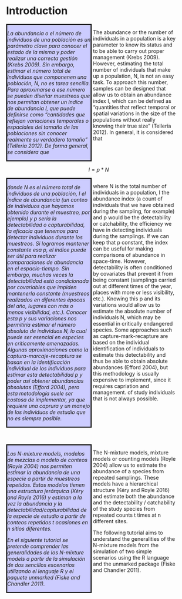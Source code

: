

# Introduction {#intro}


:::: {style="display: flex;"}

::: {.col data-latex="{0.45\textwidth}" style="font-style: italic; background-color: #ccccff; border-style:solid; width:45%"}

La abundancia o el número de individuos de una población es un parámetro clave para conocer el estado de la misma y poder realizar una correcta gestión (Krebs 2009). Sin embargo, estimar el número total de individuos que componenen una población, N, no es tarea sencilla. Para aproximarse a ese número se pueden diseñar muestreos que nos permitan obtener un índice de abundancia I, que puede definirse como “cantidades que reflejan variaciones temporales o espaciales del tamaño de las poblaciones sin conocer realmente su verdadero tamaño” (Tellería 2012). De forma general, se considera que

:::

::: {.col data-latex="{0.05\textwidth}"}
\ 
<!-- an empty Div (with a white space), serving as
a column separator -->
:::

::: {.col data-latex="{0.45\textwidth}" style="width:45%"}

The abundance or the number of individuals in a population is a key parameter to know its status and to be able to carry out proper management (Krebs 2009). However, estimating the total number of individuals that make up a population, N, is not an easy task. To approach this number, samples can be designed that allow us to obtain an abundance index I, which can be defined as "quantities that reflect temporal or spatial variations in the size of the populations without really knowing their true size" (Tellería 2012). In general, it is considered that

:::
::::

$$ I = p * N $$


:::: {style="display: flex;"}

::: {.col data-latex="{0.45\textwidth}" style="font-style: italic; background-color: #ccccff; border-style:solid; width:45%"}

donde N es el número total de individuos de una población, I el índice de abundancia (un conteo de individuos que hayamos obtenido durante el muestreo, por ejemplo) y p sería la detectabilidad o capturabilidad, la eficacia que tenemos para detectar individuos durante los muestreos. Si logramos mantener constante esa p, el índice puede ser útil para realizar comparaciones de abundancia en el espacio-tiempo. Sin embargo, muchas veces la detectabilidad está condicionada por covariables que impiden mantenerla constante (muestreos realizados en diferentes épocas del año, lugares con más o menos visibilidad, etc.). Conocer esta p y sus variaciones nos permitiría estimar el número absoluto de individuos N, lo cual puede ser esencial en especies en críticamente amenazadas. Algunas aproximaciones como la captura-marcaje-recaptura se basan en la identificación individual de los individuos para estimar esta detectabilidad p y poder así obtener abundancias absolutas (Efford 2004), pero esta metodología suele ser costosa de implementar, ya que requiere una caprura y un manejo de los individuos de estudio que no es siempre posible.

:::

::: {.col data-latex="{0.05\textwidth}"}
\ 
<!-- an empty Div (with a white space), serving as
a column separator -->
:::

::: {.col data-latex="{0.45\textwidth}" style="width:45%"}

where N is the total number of individuals in a population, I the abundance index (a count of individuals that we have obtained during the sampling, for example) and p would be the detectability or catchability, the efficiency we have in detecting individuals during the samplings. If we can keep that p constant, the index can be useful for making comparisons of abundance in space-time. However, detectability is often conditioned by covariates that prevent it from being constant (samplings carried out at different times of the year, places with more or less visibility, etc.). Knowing this p and its variations would allow us to estimate the absolute number of individuals N, which may be essential in critically endangered species. Some approaches such as capture-mark-recapture are based on the individual identification of individuals to estimate this detectability and thus be able to obtain absolute abundances (Efford 2004), but this methodology is usually expensive to implement, since it requires capriation and management. of study individuals that is not always possible.

:::
::::

<br />


:::: {style="display: flex;"}

::: {.col data-latex="{0.45\textwidth}" style="font-style: italic; background-color: #ccccff; border-style:solid; width:45%"}

Los N-mixture models, modelos de mezclas o modelo de conteos (Royle 2004) nos permiten estimar la abundancia de una especie a partir de muestreos repetidos. Estos modelos tienen una estructura jerárquica (Kéry and Royle 2016) y estiman a la vez la abundancia y la detectabilidad/capturabilidad de la especie de estudio a partir de conteos repetidos t ocasiones en n sitios diferentes.

En el siguiente tutorial se pretende comprender las generalidades de los N-mixture models a partir de la simulación de dos sencillos escenarios utilizando el lenguaje R y el paquete unmarked (Fiske and Chandler 2011).

:::

::: {.col data-latex="{0.05\textwidth}"}
\ 
<!-- an empty Div (with a white space), serving as
a column separator -->
:::

::: {.col data-latex="{0.45\textwidth}" style="width:45%"}

The N-mixture models, mixture models or counting models (Royle 2004) allow us to estimate the abundance of a species from repeated samplings. These models have a hierarchical structure (Kéry and Royle 2016) and estimate both the abundance and the detectability / catchability of the study species from repeated counts t times at n different sites.

The following tutorial aims to understand the generalities of the N-mixture models from the simulation of two simple scenarios using the R language and the unmarked package (Fiske and Chandler 2011).

:::
::::

